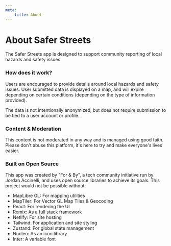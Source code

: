 ```yaml
---
meta:
    title: About
---
```


# About Safer Streets

The Safer Streets app is designed to support community reporting of local hazards and safety issues.

### How does it work?

Users are encouraged to provide details around local hazards and safety issues. User submitted data is displayed on a map, and will expire depending on certain conditions (depending on the type of information provided).

The data is not intentionally anonymized, but does not require submission to be tied to a user account or profile.

### Content & Moderation

This content is not moderated in any way and is managed using good faith. Please don't abuse this platform, it's here to try and make everyone's lives easier.

### Built on Open Source

This app was created by "For & By", a tech community initiative run by Jordan Accinelli, and uses open source libraries to achieve its goals. This project would not be possible without:

- MapLibre GL: For mapping utilities
- MapTiler: For Vector GL Map Tiles & Geocoding
- React: For rendering the UI
- Remix: As a full stack framework
- Netlify: For site hosting
- Tailwind: For application and site styling
- Zustand: For global state management
- Nucleo: As an icon library
- Inter: A variable font
